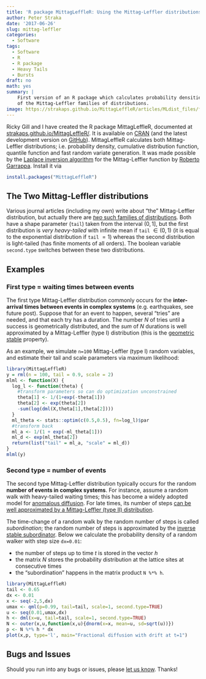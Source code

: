 ```yaml
---
title: 'R package MittagLeffleR: Using the Mittag-Leffler distributions in R'
author: Peter Straka
date: '2017-06-26'
slug: mittag-leffler
categories:
  - Software
tags:
  - Software
  - R
  - R package
  - Heavy Tails
  - Bursts
draft: no
math: yes
summary: |
    First version of an R package which calculates probability densities
    of the Mittag-Leffler families of distributions.
image: https://strakaps.github.io/MittagLeffleR/articles/MLdist_files/figure-html/unnamed-chunk-1-2.png
---
```


Ricky Gill and I have created the R package MittagLeffleR,
documented at
[strakaps.github.io/MittagLeffleR/](../../MittagLeffleR/index.html).
It is available on [CRAN] (and the latest development version on [GitHub]).
MittagLeffleR calculates both Mittag-Leffler
distributions; i.e. probability density, cumulative distribution function,
quantile function and fast random variate generation.
It was made possible by the [Laplace inversion algorithm][matlab] for the
Mittag-Leffler function by
[Roberto Garrappa](https://twitter.com/rgarrappa).
Install it via

```r
install.packages("MittagLeffleR")
```



## The Two Mittag-Leffler distributions

Various journal articles (including my own) write about "the" Mittag-Leffler
distribution, but actually there are
[*two* such families of distributions](https://en.wikipedia.org/wiki/Mittag-Leffler_distribution).
Both have a shape parameter (`tail`) taken from the interval
$(0,1]$, but the first distribution is *very heavy-tailed* with infinite
mean if `tail` $\in (0,1)$
(it is equal to the exponential distribution if `tail` $=1$)
whereas the second distribution is light-tailed (has finite moments
of all orders). The boolean variable `second.type` switches between
these two distributions.


## Examples

### First type = waiting times between events

The first type Mittag-Leffler distribution commonly occurs for the
**inter-arrival times between events in complex systems** (e.g. earthquakes, see future post).
Suppose that for an event to happen, several "tries" are needed,
and that each try has a duration.
The number $N$ of tries until a success is geometrically distributed,
and the *sum* of $N$ durations is well approximated by a Mittag-Leffler (type I) distribution (this is the [geometric stable](https://github.com/strakaps/MittagLeffleR) property).

As an example, we simulate `n=100` Mittag-Leffler (type I) random
variables,
and estimate their tail and scale parameters via maximum likelihood:

```r
library(MittagLeffleR)
y = rml(n = 100, tail = 0.9, scale = 2)
mlml <- function(X) {
  log_l <- function(theta) {
    #transform parameters so can do optimization unconstrained
    theta[1] <- 1/(1+exp(-theta[1]))
    theta[2] <- exp(theta[2])
    -sum(log(dml(X,theta[1],theta[2])))
  }
  ml_theta <- stats::optim(c(0.5,0.5), fn=log_l)$par
  #transform back
  ml_a <- 1/(1 + exp(-ml_theta[1]))
  ml_d <- exp(ml_theta[2])
  return(list("tail" = ml_a, "scale" = ml_d))
}
mlml(y)
```


### Second type = number of events

The second type Mittag-Leffler distribution typically occurs for the
random **number of events in complex systems**.
For instance, assume a random walk with heavy-tailed waiting times;
this has become a widely adopted model for
[anomalous diffusion][anomDiff].
For late times, its number of steps
[can be well approximated by a Mittag-Leffler (type II) distribution][limitCTRW].

The time-change of a random walk by the random number of steps is called
*subordination*; the random number of steps is approximated by the
[inverse stable subordinator](https://stt.msu.edu/users/mcubed/hittingTime.pdf).
Below we calculate the probability density of a random walker with
step size `dx=0.01`:

* the number of steps up to time $t$ is stored in the vector $h$
* the matrix $N$ stores the probability distribution at the lattice
  sites at consecutive times
* the "subordination" happens in the matrix product `N %*% h`.


```r
library(MittagLeffleR)
tail <- 0.65
dx <- 0.01
x <- seq(-2,5,dx)
umax <- qml(p=0.99, tail=tail, scale=1, second.type=TRUE)
u <- seq(0.01,umax,dx)
h <- dml(x=u, tail=tail, scale=1, second.type=TRUE)
N <- outer(x,u,function(x,u){dnorm(x=x, mean=u, sd=sqrt(u))})
p <- N %*% h * dx
plot(x,p, type='l', main="Fractional diffusion with drift at t=1")
```

## Bugs and Issues

Should you run into any bugs or issues, please
[let us know](https://github.com/strakaps/MittagLeffleR/issues).
Thanks!

[matlab]: https://au.mathworks.com/matlabcentral/fileexchange/48154-the-mittag-leffler-function
[CRAN]:   https://cran.r-project.org/web/packages/MittagLeffleR/index.html
[GitHub]: https://github.com/strakaps/MittagLeffleR
[limitCTRW]: https://doi.org/10.1017/S002190020002043X
[anomDiff]: https://en.wikipedia.org/wiki/Anomalous_diffusion
